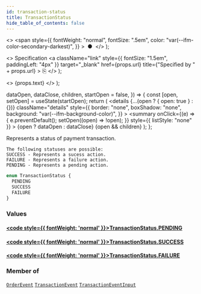 ```yaml
---
id: transaction-status
title: TransactionStatus
hide_table_of_contents: false
---
```


  <>
    <span
      style={{
        fontWeight: "normal",
        fontSize: ".5em",
        color: "var(--ifm-color-secondary-darkest)",
      }}
    >
      &nbsp;●&nbsp;
    </span>
  </>
);

  <>
    Specification
    <a
      className="link"
      style={{ fontSize: "1.5em", paddingLeft: "4px" }}
      target="\_blank"
      href={props.url}
      title={"Specified by " + props.url}
    >
      ⎘
    </a>
  </>
);

  <>
    <span className={props.class}>{props.text}</span>
  </>
);


  dataOpen,
  dataClose,
  children,
  startOpen = false,
}) => {
  const [open, setOpen] = useState(startOpen);
  return (
    <details
      {...(open ? { open: true } : {})}
      className="details"
      style={{
        border: "none",
        boxShadow: "none",
        background: "var(--ifm-background-color)",
      }}
    >
      <summary
        onClick={(e) => {
          e.preventDefault();
          setOpen((open) => !open);
        }}
        style={{ listStyle: "none" }}
      >
        {open ? dataOpen : dataClose}
      </summary>
      {open && children}
    </details>
  );
};

Represents a status of payment transaction.

    The following statuses are possible:
    SUCCESS - Represents a sucess action.
    FAILURE - Represents a failure action.
    PENDING - Represents a pending action.

```graphql
enum TransactionStatus {
  PENDING
  SUCCESS
  FAILURE
}
```

### Values

#### [<code style={{ fontWeight: 'normal' }}>TransactionStatus.<b>PENDING</b></code>](#)

>

#### [<code style={{ fontWeight: 'normal' }}>TransactionStatus.<b>SUCCESS</b></code>](#)

>

#### [<code style={{ fontWeight: 'normal' }}>TransactionStatus.<b>FAILURE</b></code>](#)

>

### Member of

[`OrderEvent`](../../../api-reference/orders/objects/order-event) <Badge class="badge badge--secondary" text="object"/><Bullet />[`TransactionEvent`](../../../api-reference/payments/objects/transaction-event) <Badge class="badge badge--secondary" text="object"/><Bullet />[`TransactionEventInput`](../../../api-reference/payments/inputs/transaction-event-input) <Badge class="badge badge--secondary" text="input"/>
